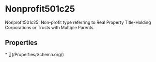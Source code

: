   
# Nonprofit501c25

Nonprofit501c25: Non-profit type referring to Real Property Title-Holding Corporations or Trusts with Multiple Parents.

## Properties

<Grid>
* [](/Properties/Schema.org/)
</Grid>

